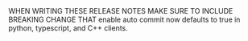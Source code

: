 ---
---

<div>
  WHEN WRITING THESE RELEASE NOTES MAKE SURE TO INCLUDE BREAKING CHANGE THAT enable auto
  commit now defaults to true in python, typescript, and C++ clients.
</div>
